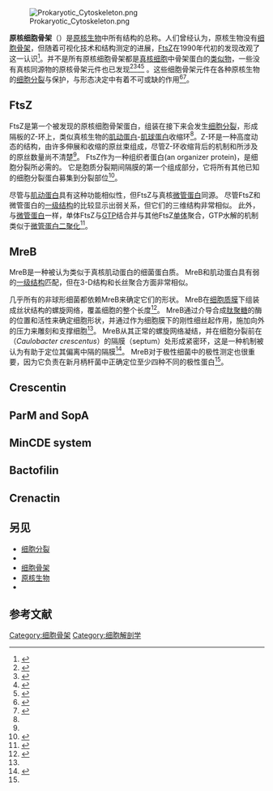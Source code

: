 [[Image:Prokaryotic_Cytoskeleton.png|thumb]]

'''原核细胞骨架'''（{{lang-en|prokaryotic cytoskeleton}}）是[[原核生物|原核生物]]中所有结构{{le|蛋白丝|protein filament|纤维}}的总称。人们曾经认为，原核生物没有[[细胞骨架|细胞骨架]]，但随着可视化技术和结构测定的进展，[[FtsZ|FtsZ]]在1990年代初的发现改观了这一认识<ref name="Bi1991">{{cite journal | author = Bi, E. | coauthors = Lutkenhaus, J. | year = 1991 | title = FtsZ ring structure associated with division in ''Escherichia coli'' | journal = Nature | volume = 354 | issue = 6349 | pages = 161–164 | doi = 10.1038/354161a0 | pmid = 1944597 }}</ref>。并不是所有原核细胞骨架都是[[真核细胞|真核细胞]]中骨架蛋白的[[趋同演化|类似物]]，一些没有真核同源物的原核骨架元件也已发现<ref name="pmid25788699">{{cite journal | vauthors = Gunning PW, Ghoshdastider U, Whitaker S, Popp D, Robinson RC | title = The evolution of compositionally and functionally distinct actin filaments | journal = Journal of Cell Science | volume = 128 | issue = 11 | pages = 2009–19 | date = June 2015 | pmid = 25788699 | doi = 10.1242/jcs.165563 }}</ref><ref name="Alp">{{cite journal | vauthors = Popp D, Narita A, Lee LJ, Ghoshdastider U, Xue B, Srinivasan R, Balasubramanian MK, Tanaka T, Robinson RC | title = Novel actin-like filament structure from Clostridium tetani | journal = The Journal of Biological Chemistry | volume = 287 | issue = 25 | pages = 21121–9 | date = June 2012 | pmid = 22514279 | pmc = 3375535 | doi = 10.1074/jbc.M112.341016 }}</ref><ref name="AlfA">{{cite journal | vauthors = Popp D, Narita A, Ghoshdastider U, Maeda K, Maéda Y, Oda T, Fujisawa T, Onishi H, Ito K, Robinson RC | title = Polymeric structures and dynamic properties of the bacterial actin AlfA | journal = Journal of Molecular Biology | volume = 397 | issue = 4 | pages = 1031–41 | date = April 2010 | pmid = 20156449 | doi = 10.1016/j.jmb.2010.02.010 }}</ref><ref>{{cite journal | vauthors = Wickstead B, Gull K | title = The evolution of the cytoskeleton | journal = The Journal of Cell Biology | volume = 194 | issue = 4 | pages = 513–25 | date = August 2011 | pmid = 21859859 | pmc = 3160578 | doi = 10.1083/jcb.201102065 }}</ref> 。这些细胞骨架元件在各种原核生物的[[细胞分裂|细胞分裂]]与保护，{{le|細胞極性|Cell polarity}}与形态决定中有着不可或缺的作用<ref>{{cite journal |author=Shih YL, Rothfield L |title=The bacterial cytoskeleton |url=https://archive.org/details/sim_microbiology-and-molecular-biology-reviews_2006-09_70_3/page/729 |journal=Microbiol. Mol. Biol. Rev. |volume=70 |issue=3 |pages=729–54 |year=2006 |pmid=16959967 |doi=10.1128/MMBR.00017-06 |pmc=1594594}}</ref><ref>{{cite journal |author=Michie KA, Löwe J |title=Dynamic filaments of the bacterial cytoskeleton |journal=Annu. Rev. Biochem. |volume=75 |issue= |pages=467–92 |year=2006 |pmid=16756499 |url=http://www2.mrc-lmb.cam.ac.uk/SS/Lowe_J/group/PDF/annrev2006.pdf |doi=10.1146/annurev.biochem.75.103004.142452 |format= |deadurl=yes |archiveurl=https://web.archive.org/web/20061117183040/http://www2.mrc-lmb.cam.ac.uk/SS/Lowe_J/group/PDF/annrev2006.pdf |archivedate=2006-11-17 |access-date=2014-01-09 }}</ref>。

==FtsZ==
FtsZ是第一个被发现的原核细胞骨架蛋白，组装在接下来会发生[[细胞分裂|细胞分裂]]，形成隔板的Z-环上，类似真核生物的[[肌动蛋白|肌动蛋白]]-[[肌球蛋白|肌球蛋白]]收缩环<ref name="Bi1991"/>。Z-环是一种高度动态的结构，由许多伸展和收缩的原丝束组成，尽管Z-环收缩背后的机制和所涉及的原丝数量尚不清楚<ref name="Gitai2005"/>。 FtsZ作为一种组织者蛋白(an organizer protein)，是细胞分裂所必需的。 它是胞质分裂期间隔膜的第一个组成部分，它将所有其他已知的细胞分裂蛋白募集到分裂部位<ref name="Graumann2004">{{cite journal | vauthors = Graumann PL | title = Cytoskeletal elements in bacteria | journal = Current Opinion in Microbiology | volume = 7 | issue = 6 | pages = 565–71 | date = December 2004 | pmid = 15556027 | doi = 10.1016/j.mib.2004.10.010 }}</ref>。

尽管与[[肌动蛋白|肌动蛋白]]具有这种功能相似性，但FtsZ与真核[[微管蛋白|微管蛋白]]同源。 尽管FtsZ和微管蛋白的[[蛋白質一級結構|一级结构]]的比较显示出弱关系，但它们的三维结构非常相似。 此外，与[[微管蛋白|微管蛋白]]一样，单体FtsZ与[[三磷酸鸟苷|GTP]]结合并与其他FtsZ[[单体|单体]]聚合，GTP水解的机制类似于[[微管蛋白|微管蛋白二聚化]]<ref name="Desai1998">{{cite journal | vauthors = Desai A, Mitchison TJ | title = Tubulin and FtsZ structures: functional and therapeutic implications | journal = BioEssays | volume = 20 | issue = 7 | pages = 523–7 | date = July 1998 | pmid = 9722999 | doi = 10.1002/(SICI)1521-1878(199807)20:7<523::AID-BIES1>3.0.CO;2-L }}</ref>。

==MreB==
MreB是一种被认为类似于真核肌动蛋白的细菌蛋白质。 MreB和肌动蛋白具有弱的[[蛋白質一級結構|一级结构]]匹配，但在3-D结构和长丝聚合方面非常相似。

几乎所有的非球形细菌都依赖MreB来确定它们的形状。 MreB在[[细胞膜|细胞质膜]]下组装成丝状结构的螺旋网络，覆盖细胞的整个长度<ref name="Kurner2004">{{cite journal | vauthors = Kürner J, Medalia O, Linaroudis AA, Baumeister W | title = New insights into the structural organization of eukaryotic and prokaryotic cytoskeletons using cryo-electron tomography | journal = Experimental Cell Research | volume = 301 | issue = 1 | pages = 38–42 | date = November 2004 | pmid = 15501443 | doi = 10.1016/j.yexcr.2004.08.005 }}</ref>。 MreB通过介导合成[[肽聚糖|肽聚糖]]的酶的位置和活性来确定细胞形状，并通过作为细胞膜下的刚性细丝起作用，施加向外的压力来雕刻和支撑细胞<ref name="Gitai2005" />。 MreB从其正常的螺旋网络凝结，并在细胞分裂前在{{le|新月柄杆菌|Caulobacter crescentus}}（''Caulobacter crescentus''）的隔膜（septum）处形成紧密环，这是一种机制被认为有助于定位其偏离中隔的隔膜<ref name="Gitai2004">{{cite journal | vauthors = Gitai Z, Dye N, Shapiro L | title = An actin-like gene can determine cell polarity in bacteria | journal = Proceedings of the National Academy of Sciences of the United States of America | volume = 101 | issue = 23 | pages = 8643–8 | date = June 2004 | pmid = 15159537 | pmc = 423248 | doi = 10.1073/pnas.0402638101 }}</ref>。 MreB对于极性细菌中的极性测定也很重要，因为它负责在新月柄杆菌中正确定位至少四种不同的极性蛋白<ref name="Gitai2004" />。

==Crescentin==

==ParM and SopA==

==MinCDE system==

==Bactofilin==

==Crenactin==

==另见==
{{Portal box|分子与细胞生物学}}
* [[细胞分裂|细胞分裂]]
* {{le|胞质分裂|Cytokinesis}}
* [[细胞骨架|细胞骨架]]
* [[原核生物|原核生物]]
* {{le|蛋白丝|protein filament}}

==参考文献==
{{reflist|2}}

{{细胞骨架蛋白}}
[[Category:细胞骨架|Category:细胞骨架]]
[[Category:细胞解剖学|Category:细胞解剖学]]